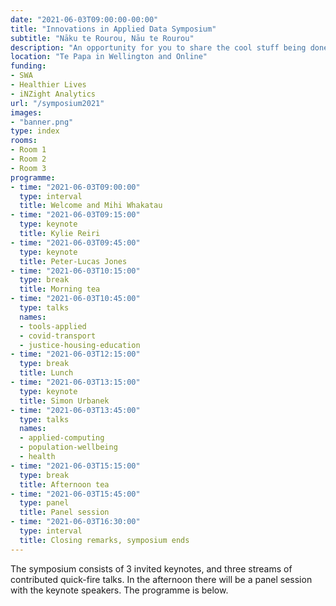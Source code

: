 ```yaml
---
date: "2021-06-03T09:00:00-00:00"
title: "Innovations in Applied Data Symposium"
subtitle: "Nāku te Rourou, Nāu te Rourou"
description: "An opportunity for you to share the cool stuff being done with data in Aotearoa New Zealand. "
location: "Te Papa in Wellington and Online"
funding:
- SWA
- Healthier Lives
- iNZight Analytics
url: "/symposium2021"
images:
- "banner.png"
type: index
rooms:
- Room 1
- Room 2
- Room 3
programme:
- time: "2021-06-03T09:00:00"
  type: interval
  title: Welcome and Mihi Whakatau
- time: "2021-06-03T09:15:00"
  type: keynote
  title: Kylie Reiri
- time: "2021-06-03T09:45:00"
  type: keynote
  title: Peter-Lucas Jones
- time: "2021-06-03T10:15:00"
  type: break
  title: Morning tea
- time: "2021-06-03T10:45:00"
  type: talks
  names:
  - tools-applied
  - covid-transport
  - justice-housing-education
- time: "2021-06-03T12:15:00"
  type: break
  title: Lunch
- time: "2021-06-03T13:15:00"
  type: keynote
  title: Simon Urbanek
- time: "2021-06-03T13:45:00"
  type: talks
  names:
  - applied-computing
  - population-wellbeing
  - health
- time: "2021-06-03T15:15:00"
  type: break
  title: Afternoon tea
- time: "2021-06-03T15:45:00"
  type: panel
  title: Panel session
- time: "2021-06-03T16:30:00"
  type: interval
  title: Closing remarks, symposium ends
---
```


The symposium consists of 3 invited keynotes, and three streams of contributed quick-fire talks. In the afternoon there will be a panel session with the keynote speakers. The programme is below.
